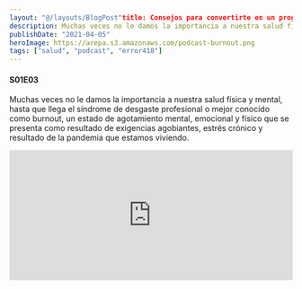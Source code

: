 ```yaml
---
layout: "@/layouts/BlogPost"title: Consejos para convertirte en un programador saludable
description: Muchas veces no le damos la importancia a nuestra salud física y mental, hasta que llega el síndrome de desgaste profesional o mejor conocido como burnout.
publishDate: "2021-04-05"
heroImage: https://arepa.s3.amazonaws.com/podcast-burnout.png
tags: ["salud", "podcast", "error418"]
---
```


#### S01E03

Muchas veces no le damos la importancia a nuestra salud física y mental, hasta que llega el síndrome de desgaste profesional o mejor conocido como burnout, un estado de agotamiento mental, emocional y físico que se presenta como resultado de exigencias agobiantes, estrés crónico y resultado de la pandemia que estamos viviendo.

<iframe
  src="https://open.spotify.com/embed-podcast/episode/3M1k80shjCaFAaSMMNKQl7"
  width="100%"
  height="232"
  frameBorder="0"
  title="Consejos para convertirte en un programador saludable"
  allowtransparency="true"
  allow="encrypted-media" 
/>
